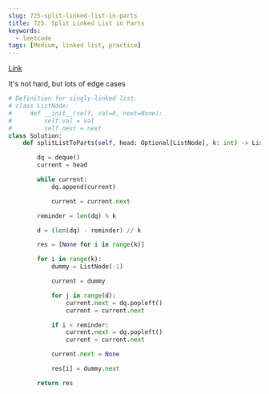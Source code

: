 ```yaml
---
slug: 725-split-linked-list-in-parts
title: 725. Split Linked List in Parts
keywords:
  - leetcode
tags: [Medium, linked list, practice]
---
```


[Link](https://leetcode.com/problems/split-linked-list-in-parts/description/)

It's not hard, but lots of edge cases

```python
# Definition for singly-linked list.
# class ListNode:
#     def __init__(self, val=0, next=None):
#         self.val = val
#         self.next = next
class Solution:
    def splitListToParts(self, head: Optional[ListNode], k: int) -> List[Optional[ListNode]]:

        dq = deque()
        current = head

        while current:
            dq.append(current)

            current = current.next

        reminder = len(dq) % k

        d = (len(dq) - reminder) // k

        res = [None for i in range(k)]

        for i in range(k):
            dummy = ListNode(-1)

            current = dummy

            for j in range(d):
                current.next = dq.popleft()
                current = current.next

            if i < reminder:
                current.next = dq.popleft()
                current = current.next

            current.next = None

            res[i] = dummy.next

        return res
```
